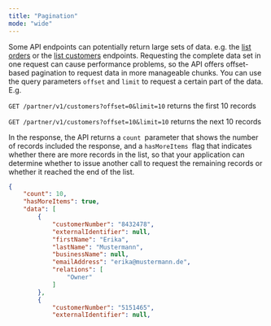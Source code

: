 ```yaml
---
title: "Pagination"
mode: "wide"
---
```


Some API endpoints can potentially return large sets of data. e.g. the [list orders](/api-reference/orders/list_orders) or the [list customers](/api-reference/customers/list_customers) endpoints.
Requesting the complete data set in one request can cause performance problems, so the API offers offset-based pagination to request data in more manageable chunks. You can use the query parameters `offset` and `limit` to request a certain part of the data. E.g.

`GET /partner/v1/customers?offset=0&limit=10`  returns the first 10 records

`GET /partner/v1/customers?offset=10&limit=10`  returns the next 10 records

In the response, the API returns a `count `parameter that shows the number of records included the response, and a `hasMoreItems `flag that indicates whether there are more records in the list, so that your application can determine whether to issue another call to request the remaining records or whether it reached the end of the list.

```json Example
{
    "count": 10,
    "hasMoreItems": true,
    "data": [
        {
            "customerNumber": "8432478",
            "externalIdentifier": null,
            "firstName": "Erika",
            "lastName": "Mustermann",
            "businessName": null,
            "emailAddress": "erika@mustermann.de",
            "relations": [
                "Owner"
            ]
        },
        {
            "customerNumber": "5151465",
            "externalIdentifier": null,
```